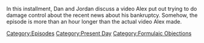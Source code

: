 {{DEFAULTSORT:
    #_EPISODE_0862:Bankruptcy Response
}}{{Episode
    | title           = Bankruptcy Response
    | caption         = Listen to this episode on [https://knowledgefight.libsyn.com/862-bankruptcy-response Libsyn] [None Spotify]
    | episodeNumber   = 862
    | length          = 01:18:57
    | airDate         = October 23, 2023
    | coverageDate    = October 19, 2023
    | episodeType     = [[:Category:Present Day|Present Day]], [[:Category:Formulaic Objections|Formulaic Objections]]
    | previousEpisode = [[861: October 18, 2023]]
    | nextEpisode     = [[863: Keepin' It Fake, With Vivek]]
}}

{{Stub}}

In this installment, Dan and Jordan discuss a video Alex put out trying to do damage control about the recent news about his bankruptcy.  Somehow, the episode is more than an hour longer than the actual video Alex made.

[[Category:Episodes]]
[[Category:Present Day]]
[[Category:Formulaic Objections]]
